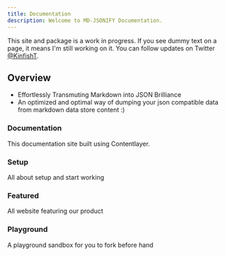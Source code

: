 ```yaml
---
title: Documentation
description: Welcome to MD-JSONIFY Documentation.
---
```



<Callout>

This site  and package is a work in progress. If you see dummy text on a page, it means I'm still working on it. You can follow updates on Twitter [@KinfishT](https://twitter.com/KinfishT).

</Callout>

## Overview


- Effortlessly Transmuting Markdown into JSON Brilliance
- An optimized and optimal way of dumping your json compatible data from markdown data store content :)

<div className="grid sm:grid-cols-2 md:grid-cols-1 lg:grid-cols-2 gap-4 mt-6">

<Card href="/docs/documentation">

### Documentation

This documentation site built using Contentlayer.

</Card>

<Card href="/docs/documentation/setup">

### Setup

All about setup and start working

</Card>

<Card href="/docs/featured" disabled>

### Featured

All website featuring our product

</Card>

<Card href="/playground">

### Playground

A playground sandbox for you to fork before hand

</Card>
    


</div>